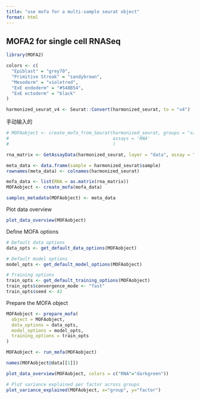 ```yaml
---
title: "use mofa for a multi-sample seurat object"
format: html
---
```


## MOFA2 for single cell RNASeq


```r
library(MOFA2)
```



```r
colors <- c(
  "Epiblast" = "grey70",
  "Primitive Streak" = "sandybrown",
  "Mesoderm" = "violetred",
  "ExE endoderm" = "#548B54",
  "ExE ectoderm" = "black"
)
```


```r

harmonized_seurat_v4 <- Seurat::Convert(harmonized_seurat, to = "v4")
```


手动输入的
```r
# MOFAobject <- create_mofa_from_Seurat(harmonized_seurat, groups = "sample",
#                                       assays = 'RNA'
#                                       )

rna_matrix <- GetAssayData(harmonized_seurat, layer = "data", assay = "RNA")

meta_data <- data.frame(sample = harmonized_seurat$sample)
rownames(meta_data) <- colnames(harmonized_seurat)

mofa_data <- list(RNA = as.matrix(rna_matrix))
MOFAobject <- create_mofa(mofa_data)

samples_metadata(MOFAobject) <- meta_data
```

Plot data overview
```r
plot_data_overview(MOFAobject)
```

Define MOFA options
```r
# Default data options
data_opts <- get_default_data_options(MOFAobject)

# Default model options
model_opts <- get_default_model_options(MOFAobject)

# Training options
train_opts <- get_default_training_options(MOFAobject)
train_opts$convergence_mode <- "fast"
train_opts$seed <- 42
```


Prepare the MOFA object
```r
MOFAobject <- prepare_mofa(
  object = MOFAobject,
  data_options = data_opts,
  model_options = model_opts,
  training_options = train_opts
)
```



```r
MOFAobject <- run_mofa(MOFAobject)
```

```r
names(MOFAobject@data[[1]])
```


```r
plot_data_overview(MOFAobject, colors = c("RNA"="darkgreen"))
```


```r
# Plot variance explained per factor across groups
plot_variance_explained(MOFAobject, x="group", y="factor")
```


